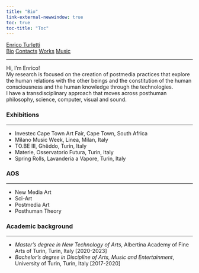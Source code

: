```yaml
---
title: "Bio"
link-external-newwindow: true
toc: true
toc-title: "Toc"
---
```

<div class="navbar">
  <div class="index-logo"><a href="index.html">Enrico Turletti</a></div>
  <div class="other-links">
  <a href="#">Bio</a>
  <a href="contacts.html">Contacts</a>
  <a href="exhibitions.html">Works</a>
  <a href="music.html">Music</a>
  <hr>
  </div>
</div>
Hi, I'm Enrico!<br>
My research is focused on the creation of postmedia practices that explore the human relations with the other beings and the constitution of the human consciousness and the human knowledge through the technologies.<br>
I have a transdisciplinary approach that moves across posthuman philosophy, science, computer, visual and sound. 

<h3>Exhibitions</h3>
<hr>
<ul class="aos-ul">
<li>Investec Cape Town Art Fair, Cape Town, South Africa</li>
<li>Milano Music Week, Linea, Milan, Italy</li>
<li>TO.BE III, Ghëddo, Turin, Italy</li>
<li>Materie, Osservatorio Futura, Turin, Italy</li>
<li>Spring Rolls, Lavanderia a Vapore, Turin, Italy</li>
</ul>

<h3>AOS</h3>
<hr>
<ul class="aos-ul">
<li>New Media Art</li>
<li>Sci-Art</li>
<li>Postmedia Art</li>
<li>Posthuman Theory</li>
</ul>

<h3>Academic background</h3>
<hr>
<ul class="aos-ul">
<li>*Master's degree in New Technology of Arts*, Albertina Academy of Fine Arts of Turin, Turin, Italy [2020-2023]</li>
<li>*Bachelor's degree in Discipline of Arts, Music and Entertainment*, University of Turin, Turin, Italy [2017-2020]</li>
</ul>
